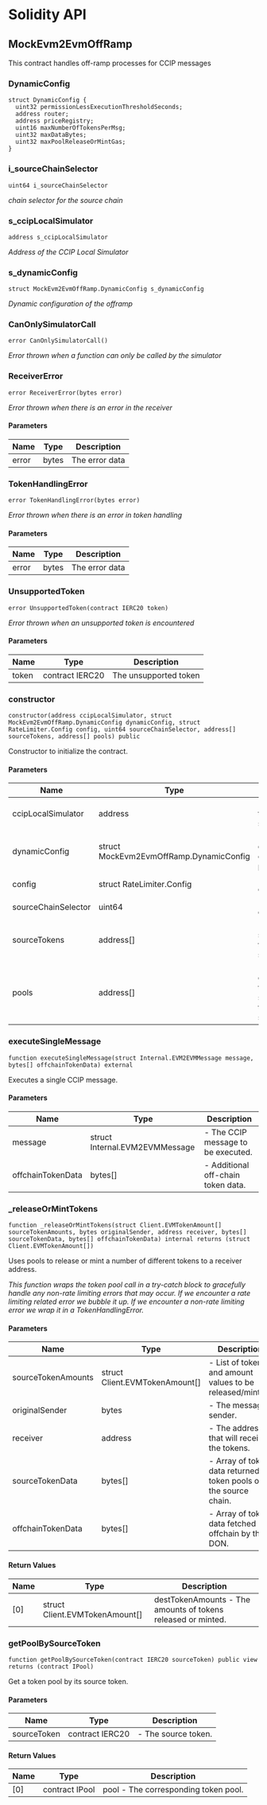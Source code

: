 # Solidity API

## MockEvm2EvmOffRamp

This contract handles off-ramp processes for CCIP messages

### DynamicConfig

```solidity
struct DynamicConfig {
  uint32 permissionLessExecutionThresholdSeconds;
  address router;
  address priceRegistry;
  uint16 maxNumberOfTokensPerMsg;
  uint32 maxDataBytes;
  uint32 maxPoolReleaseOrMintGas;
}
```

### i_sourceChainSelector

```solidity
uint64 i_sourceChainSelector
```

_chain selector for the source chain_

### s_ccipLocalSimulator

```solidity
address s_ccipLocalSimulator
```

_Address of the CCIP Local Simulator_

### s_dynamicConfig

```solidity
struct MockEvm2EvmOffRamp.DynamicConfig s_dynamicConfig
```

_Dynamic configuration of the offramp_

### CanOnlySimulatorCall

```solidity
error CanOnlySimulatorCall()
```

_Error thrown when a function can only be called by the simulator_

### ReceiverError

```solidity
error ReceiverError(bytes error)
```

_Error thrown when there is an error in the receiver_

#### Parameters

| Name | Type | Description |
| ---- | ---- | ----------- |
| error | bytes | The error data |

### TokenHandlingError

```solidity
error TokenHandlingError(bytes error)
```

_Error thrown when there is an error in token handling_

#### Parameters

| Name | Type | Description |
| ---- | ---- | ----------- |
| error | bytes | The error data |

### UnsupportedToken

```solidity
error UnsupportedToken(contract IERC20 token)
```

_Error thrown when an unsupported token is encountered_

#### Parameters

| Name | Type | Description |
| ---- | ---- | ----------- |
| token | contract IERC20 | The unsupported token |

### constructor

```solidity
constructor(address ccipLocalSimulator, struct MockEvm2EvmOffRamp.DynamicConfig dynamicConfig, struct RateLimiter.Config config, uint64 sourceChainSelector, address[] sourceTokens, address[] pools) public
```

Constructor to initialize the contract.

#### Parameters

| Name | Type | Description |
| ---- | ---- | ----------- |
| ccipLocalSimulator | address | - Address of the CCIP local simulator. |
| dynamicConfig | struct MockEvm2EvmOffRamp.DynamicConfig | - Initial dynamic configuration parameters. |
| config | struct RateLimiter.Config | - Rate limiter configuration. |
| sourceChainSelector | uint64 | - Source chain selector. |
| sourceTokens | address[] | - List of supported tokens on the source chain. |
| pools | address[] | - List of pools corresponding to the supported tokens on the source chain. |

### executeSingleMessage

```solidity
function executeSingleMessage(struct Internal.EVM2EVMMessage message, bytes[] offchainTokenData) external
```

Executes a single CCIP message.

#### Parameters

| Name | Type | Description |
| ---- | ---- | ----------- |
| message | struct Internal.EVM2EVMMessage | - The CCIP message to be executed. |
| offchainTokenData | bytes[] | - Additional off-chain token data. |

### _releaseOrMintTokens

```solidity
function _releaseOrMintTokens(struct Client.EVMTokenAmount[] sourceTokenAmounts, bytes originalSender, address receiver, bytes[] sourceTokenData, bytes[] offchainTokenData) internal returns (struct Client.EVMTokenAmount[])
```

Uses pools to release or mint a number of different tokens to a receiver address.

_This function wraps the token pool call in a try-catch block to gracefully handle
any non-rate limiting errors that may occur. If we encounter a rate limiting related error
we bubble it up. If we encounter a non-rate limiting error we wrap it in a TokenHandlingError._

#### Parameters

| Name | Type | Description |
| ---- | ---- | ----------- |
| sourceTokenAmounts | struct Client.EVMTokenAmount[] | - List of tokens and amount values to be released/minted. |
| originalSender | bytes | - The message sender. |
| receiver | address | - The address that will receive the tokens. |
| sourceTokenData | bytes[] | - Array of token data returned by token pools on the source chain. |
| offchainTokenData | bytes[] | - Array of token data fetched offchain by the DON. |

#### Return Values

| Name | Type | Description |
| ---- | ---- | ----------- |
| [0] | struct Client.EVMTokenAmount[] | destTokenAmounts - The amounts of tokens released or minted. |

### getPoolBySourceToken

```solidity
function getPoolBySourceToken(contract IERC20 sourceToken) public view returns (contract IPool)
```

Get a token pool by its source token.

#### Parameters

| Name | Type | Description |
| ---- | ---- | ----------- |
| sourceToken | contract IERC20 | - The source token. |

#### Return Values

| Name | Type | Description |
| ---- | ---- | ----------- |
| [0] | contract IPool | pool - The corresponding token pool. |

